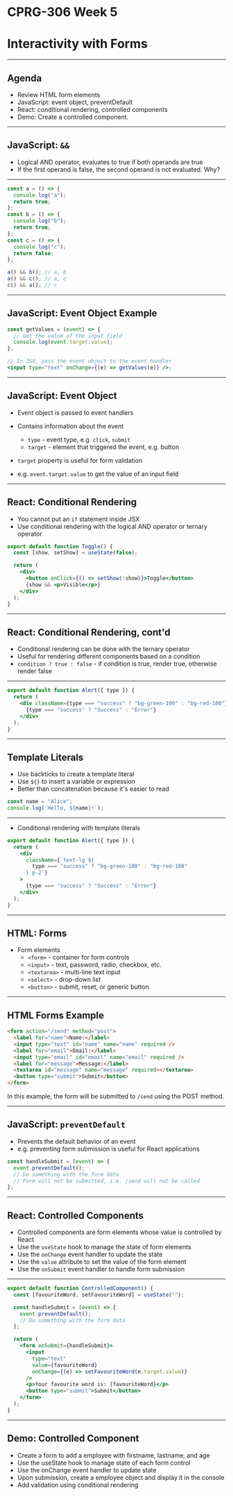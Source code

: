# CPRG-306 Week 5

# Interactivity with Forms

---

## Agenda

- Review HTML form elements
- JavaScript: event object, preventDefault
- React: conditional rendering, controlled components
- Demo: Create a controlled component.

---

## JavaScript: `&&`

- Logical AND operator, evaluates to true if both operands are true
- If the first operand is false, the second operand is not evaluated. Why?

---

```js
const a = () => {
  console.log("a");
  return true;
};
const b = () => {
  console.log("b");
  return true;
};
const c = () => {
  console.log("c");
  return false;
};

a() && b(); // a, b
a() && c(); // a, c
c() && a(); // c
```

---

## JavaScript: Event Object Example

```jsx
const getValues = (event) => {
  // Get the value of the input field
  console.log(event.target.value);
};

// In JSX, pass the event object to the event handler
<input type="text" onChange={(e) => getValues(e)} />;
```

---

## JavaScript: Event Object

- Event object is passed to event handlers
- Contains information about the event

  - `type` - event type, e.g. `click`, `submit`
  - `target` - element that triggered the event, e.g. button

- `target` property is useful for form validation
- e.g. `event.target.value` to get the value of an input field

---

## React: Conditional Rendering

- You cannot put an `if` statement inside JSX
- Use conditional rendering with the logical AND operator or ternary operator

```jsx
export default function Toggle() {
  const [show, setShow] = useState(false);

  return (
    <div>
      <button onClick={() => setShow(!show)}>Toggle</button>
      {show && <p>Visible</p>}
    </div>
  );
}
```

---

## React: Conditional Rendering, cont'd

- Conditional rendering can be done with the ternary operator
- Useful for rendering different components based on a condition
- `condition ? true : false` - if condition is true, render true, otherwise render false

---

```jsx
export default function Alert({ type }) {
  return (
    <div className={type === "success" ? "bg-green-100" : "bg-red-100"}>
      {type === "success" ? "Success" : "Error"}
    </div>
  );
}
```

---

## Template Literals

- Use backticks to create a template literal
- Use `${}` to insert a variable or expression
- Better than concatenation because it's easier to read

```js
const name = "Alice";
console.log(`Hello, ${name}!`);
```

---

- Conditional rendering with template literals

```jsx
export default function Alert({ type }) {
  return (
    <div
      className={`text-lg ${
        type === "success" ? "bg-green-100" : "bg-red-100"
      } p-2`}
    >
      {type === "success" ? "Success" : "Error"}
    </div>
  );
}
```
---

## HTML: Forms

- Form elements
  - `<form>` - container for form controls
  - `<input>` - text, password, radio, checkbox, etc.
  - `<textarea>` - multi-line text input
  - `<select>` - drop-down list
  - `<button>` - submit, reset, or generic button

---

## HTML Forms Example

```html
<form action="/send" method="post">
  <label for="name">Name:</label>
  <input type="text" id="name" name="name" required />
  <label for="email">Email:</label>
  <input type="email" id="email" name="email" required />
  <label for="message">Message:</label>
  <textarea id="message" name="message" required></textarea>
  <button type="submit">Submit</button>
</form>
```

In this example, the form will be submitted to `/send` using the POST method.

---

## JavaScript: `preventDefault`

- Prevents the default behavior of an event
- e.g. preventing form submission is useful for React applications

```jsx
const handleSubmit = (event) => {
  event.preventDefault();
  // Do something with the form data
  // Form will not be submitted, i.e. /send will not be called
};
```
---

## React: Controlled Components

- Controlled components are form elements whose value is controlled by React
- Use the `useState` hook to manage the state of form elements
- Use the `onChange` event handler to update the state
- Use the `value` attribute to set the value of the form element
- Use the `onSubmit` event handler to handle form submission

---

```jsx
export default function ControlledComponent() {
  const [favouriteWord, setFavouriteWord] = useState("");

  const handleSubmit = (event) => {
    event.preventDefault();
    // Do something with the form data
  };

  return (
    <form onSubmit={handleSubmit}>
      <input
        type="text"
        value={favouriteWord}
        onChange={(e) => setFavouriteWord(e.target.value)}
      />
      <p>Your favourite word is: {favouriteWord}</p>
      <button type="submit">Submit</button>
    </form>
  );
}
```

---

## Demo: Controlled Component

- Create a form to add a employee with firstname, lastname, and age
- Use the useState hook to manage state of each form control
- Use the onChange event handler to update state
- Upon submission, create a employee object and display it in the console
- Add validation using conditional rendering
